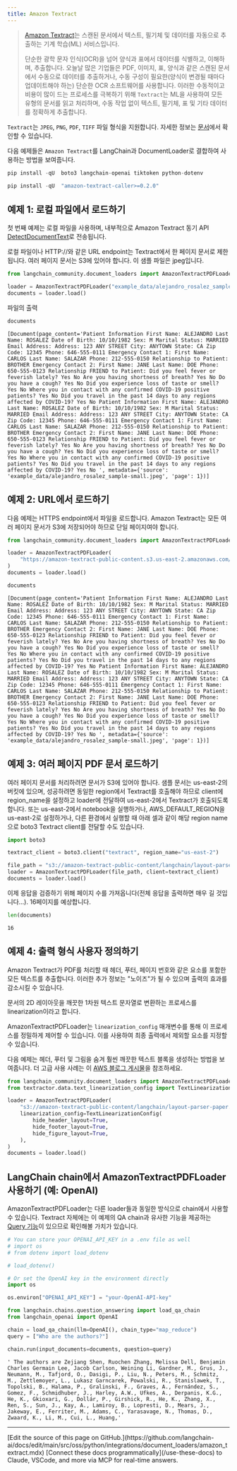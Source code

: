 ```yaml
---
title: Amazon Textract
---
```


>[Amazon Textract](https://docs.aws.amazon.com/managedservices/latest/userguide/textract.html)는 스캔된 문서에서 텍스트, 필기체 및 데이터를 자동으로 추출하는 기계 학습(ML) 서비스입니다.
>
>단순한 광학 문자 인식(OCR)을 넘어 양식과 표에서 데이터를 식별하고, 이해하며, 추출합니다. 오늘날 많은 기업들은 PDF, 이미지, 표, 양식과 같은 스캔된 문서에서 수동으로 데이터를 추출하거나, 수동 구성이 필요한(양식이 변경될 때마다 업데이트해야 하는) 단순한 OCR 소프트웨어를 사용합니다. 이러한 수동적이고 비용이 많이 드는 프로세스를 극복하기 위해 `Textract`는 ML을 사용하여 모든 유형의 문서를 읽고 처리하며, 수동 작업 없이 텍스트, 필기체, 표 및 기타 데이터를 정확하게 추출합니다.

`Textract`는 `JPEG`, `PNG`, `PDF`, `TIFF` 파일 형식을 지원합니다. 자세한 정보는 [문서](https://docs.aws.amazon.com/textract/latest/dg/limits-document.html)에서 확인할 수 있습니다.

다음 예제들은 `Amazon Textract`를 LangChain과 DocumentLoader로 결합하여 사용하는 방법을 보여줍니다.

```python
pip install -qU  boto3 langchain-openai tiktoken python-dotenv
```

```python
pip install -qU  "amazon-textract-caller>=0.2.0"
```

## 예제 1: 로컬 파일에서 로드하기

첫 번째 예제는 로컬 파일을 사용하며, 내부적으로 Amazon Textract 동기 API [DetectDocumentText](https://docs.aws.amazon.com/textract/latest/dg/API_DetectDocumentText.html)로 전송됩니다.

로컬 파일이나 HTTP://와 같은 URL endpoint는 Textract에서 한 페이지 문서로 제한됩니다.
여러 페이지 문서는 S3에 있어야 합니다. 이 샘플 파일은 jpeg입니다.

```python
from langchain_community.document_loaders import AmazonTextractPDFLoader

loader = AmazonTextractPDFLoader("example_data/alejandro_rosalez_sample-small.jpeg")
documents = loader.load()
```

파일의 출력

```python
documents
```

```output
[Document(page_content='Patient Information First Name: ALEJANDRO Last Name: ROSALEZ Date of Birth: 10/10/1982 Sex: M Marital Status: MARRIED Email Address: Address: 123 ANY STREET City: ANYTOWN State: CA Zip Code: 12345 Phone: 646-555-0111 Emergency Contact 1: First Name: CARLOS Last Name: SALAZAR Phone: 212-555-0150 Relationship to Patient: BROTHER Emergency Contact 2: First Name: JANE Last Name: DOE Phone: 650-555-0123 Relationship FRIEND to Patient: Did you feel fever or feverish lately? Yes No Are you having shortness of breath? Yes No Do you have a cough? Yes No Did you experience loss of taste or smell? Yes No Where you in contact with any confirmed COVID-19 positive patients? Yes No Did you travel in the past 14 days to any regions affected by COVID-19? Yes No Patient Information First Name: ALEJANDRO Last Name: ROSALEZ Date of Birth: 10/10/1982 Sex: M Marital Status: MARRIED Email Address: Address: 123 ANY STREET City: ANYTOWN State: CA Zip Code: 12345 Phone: 646-555-0111 Emergency Contact 1: First Name: CARLOS Last Name: SALAZAR Phone: 212-555-0150 Relationship to Patient: BROTHER Emergency Contact 2: First Name: JANE Last Name: DOE Phone: 650-555-0123 Relationship FRIEND to Patient: Did you feel fever or feverish lately? Yes No Are you having shortness of breath? Yes No Do you have a cough? Yes No Did you experience loss of taste or smell? Yes No Where you in contact with any confirmed COVID-19 positive patients? Yes No Did you travel in the past 14 days to any regions affected by COVID-19? Yes No ', metadata={'source': 'example_data/alejandro_rosalez_sample-small.jpeg', 'page': 1})]
```

## 예제 2: URL에서 로드하기

다음 예제는 HTTPS endpoint에서 파일을 로드합니다.
Amazon Textract는 모든 여러 페이지 문서가 S3에 저장되어야 하므로 단일 페이지여야 합니다.

```python
from langchain_community.document_loaders import AmazonTextractPDFLoader

loader = AmazonTextractPDFLoader(
    "https://amazon-textract-public-content.s3.us-east-2.amazonaws.com/langchain/alejandro_rosalez_sample_1.jpg"
)
documents = loader.load()
```

```python
documents
```

```output
[Document(page_content='Patient Information First Name: ALEJANDRO Last Name: ROSALEZ Date of Birth: 10/10/1982 Sex: M Marital Status: MARRIED Email Address: Address: 123 ANY STREET City: ANYTOWN State: CA Zip Code: 12345 Phone: 646-555-0111 Emergency Contact 1: First Name: CARLOS Last Name: SALAZAR Phone: 212-555-0150 Relationship to Patient: BROTHER Emergency Contact 2: First Name: JANE Last Name: DOE Phone: 650-555-0123 Relationship FRIEND to Patient: Did you feel fever or feverish lately? Yes No Are you having shortness of breath? Yes No Do you have a cough? Yes No Did you experience loss of taste or smell? Yes No Where you in contact with any confirmed COVID-19 positive patients? Yes No Did you travel in the past 14 days to any regions affected by COVID-19? Yes No Patient Information First Name: ALEJANDRO Last Name: ROSALEZ Date of Birth: 10/10/1982 Sex: M Marital Status: MARRIED Email Address: Address: 123 ANY STREET City: ANYTOWN State: CA Zip Code: 12345 Phone: 646-555-0111 Emergency Contact 1: First Name: CARLOS Last Name: SALAZAR Phone: 212-555-0150 Relationship to Patient: BROTHER Emergency Contact 2: First Name: JANE Last Name: DOE Phone: 650-555-0123 Relationship FRIEND to Patient: Did you feel fever or feverish lately? Yes No Are you having shortness of breath? Yes No Do you have a cough? Yes No Did you experience loss of taste or smell? Yes No Where you in contact with any confirmed COVID-19 positive patients? Yes No Did you travel in the past 14 days to any regions affected by COVID-19? Yes No ', metadata={'source': 'example_data/alejandro_rosalez_sample-small.jpeg', 'page': 1})]
```

## 예제 3: 여러 페이지 PDF 문서 로드하기

여러 페이지 문서를 처리하려면 문서가 S3에 있어야 합니다. 샘플 문서는 us-east-2의 버킷에 있으며, 성공하려면 동일한 region에서 Textract를 호출해야 하므로 client에 region_name을 설정하고 loader에 전달하여 us-east-2에서 Textract가 호출되도록 합니다. 또는 us-east-2에서 notebook을 실행하거나, AWS_DEFAULT_REGION을 us-east-2로 설정하거나, 다른 환경에서 실행할 때 아래 셀과 같이 해당 region name으로 boto3 Textract client를 전달할 수도 있습니다.

```python
import boto3

textract_client = boto3.client("textract", region_name="us-east-2")

file_path = "s3://amazon-textract-public-content/langchain/layout-parser-paper.pdf"
loader = AmazonTextractPDFLoader(file_path, client=textract_client)
documents = loader.load()
```

이제 응답을 검증하기 위해 페이지 수를 가져옵니다(전체 응답을 출력하면 매우 길 것입니다...). 16페이지를 예상합니다.

```python
len(documents)
```

```output
16
```

## 예제 4: 출력 형식 사용자 정의하기

Amazon Textract가 PDF를 처리할 때 헤더, 푸터, 페이지 번호와 같은 요소를 포함한 모든 텍스트를 추출합니다. 이러한 추가 정보는 "노이즈"가 될 수 있으며 출력의 효과를 감소시킬 수 있습니다.

문서의 2D 레이아웃을 깨끗한 1차원 텍스트 문자열로 변환하는 프로세스를 linearization이라고 합니다.

AmazonTextractPDFLoader는 `linearization_config` 매개변수를 통해 이 프로세스를 정밀하게 제어할 수 있습니다. 이를 사용하여 최종 출력에서 제외할 요소를 지정할 수 있습니다.

다음 예제는 헤더, 푸터 및 그림을 숨겨 훨씬 깨끗한 텍스트 블록을 생성하는 방법을 보여줍니다. 더 고급 사용 사례는 이 [AWS 블로그 게시물](https://aws.amazon.com/blogs/machine-learning/amazon-textracts-new-layout-feature-introduces-efficiencies-in-general-purpose-and-generative-ai-document-processing-tasks/)을 참조하세요.

```python
from langchain_community.document_loaders import AmazonTextractPDFLoader
from textractor.data.text_linearization_config import TextLinearizationConfig

loader = AmazonTextractPDFLoader(
    "s3://amazon-textract-public-content/langchain/layout-parser-paper.pdf",
    linearization_config=TextLinearizationConfig(
        hide_header_layout=True,
        hide_footer_layout=True,
        hide_figure_layout=True,
    ),
)
documents = loader.load()
```

## LangChain chain에서 AmazonTextractPDFLoader 사용하기 (예: OpenAI)

AmazonTextractPDFLoader는 다른 loader들과 동일한 방식으로 chain에서 사용할 수 있습니다.
Textract 자체에는 이 예제의 QA chain과 유사한 기능을 제공하는 [Query 기능](https://docs.aws.amazon.com/textract/latest/dg/API_Query.html)이 있으므로 확인해볼 가치가 있습니다.

```python
# You can store your OPENAI_API_KEY in a .env file as well
# import os
# from dotenv import load_dotenv

# load_dotenv()
```

```python
# Or set the OpenAI key in the environment directly
import os

os.environ["OPENAI_API_KEY"] = "your-OpenAI-API-key"
```

```python
from langchain.chains.question_answering import load_qa_chain
from langchain_openai import OpenAI

chain = load_qa_chain(llm=OpenAI(), chain_type="map_reduce")
query = ["Who are the authors?"]

chain.run(input_documents=documents, question=query)
```

```output
' The authors are Zejiang Shen, Ruochen Zhang, Melissa Dell, Benjamin Charles Germain Lee, Jacob Carlson, Weining Li, Gardner, M., Grus, J., Neumann, M., Tafjord, O., Dasigi, P., Liu, N., Peters, M., Schmitz, M., Zettlemoyer, L., Lukasz Garncarek, Powalski, R., Stanislawek, T., Topolski, B., Halama, P., Gralinski, F., Graves, A., Fernández, S., Gomez, F., Schmidhuber, J., Harley, A.W., Ufkes, A., Derpanis, K.G., He, K., Gkioxari, G., Dollár, P., Girshick, R., He, K., Zhang, X., Ren, S., Sun, J., Kay, A., Lamiroy, B., Lopresti, D., Mears, J., Jakeway, E., Ferriter, M., Adams, C., Yarasavage, N., Thomas, D., Zwaard, K., Li, M., Cui, L., Huang,'
```

---

<Callout icon="pen-to-square" iconType="regular">
    [Edit the source of this page on GitHub.](https://github.com/langchain-ai/docs/edit/main/src/oss/python/integrations/document_loaders/amazon_textract.mdx)
</Callout>
<Tip icon="terminal" iconType="regular">
    [Connect these docs programmatically](/use-these-docs) to Claude, VSCode, and more via MCP for    real-time answers.
</Tip>

